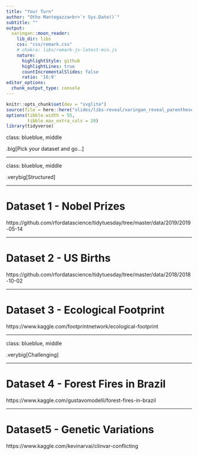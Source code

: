 ```yaml
---
title: "Your Turn"
author: "Otho Mantegazza<br>`r Sys.Date()`"
subtitle: ""
output:
  xaringan::moon_reader:
    lib_dir: libs
    css: "css/remark.css"
    # chakra: libs/remark-js-latest-min.js
    nature:
      highlightStyle: github
      highlightLines: true
      countIncrementalSlides: false
      ratio: '16:9'
editor_options: 
  chunk_output_type: console
---
```


```r
knitr::opts_chunk$set(dev = "svglite")
source(file = here::here("slides/libs-reveal/xaringan_reveal_parentheses_balanced.R"))
options(tibble.width = 55,
        tibble.max_extra_cols = 20)
library(tidyverse)
```

class: blueblue, middle

.big[Pick your dataset and go...]

---

class: blueblue, middle

.verybig[Structured]

---

# Dataset 1 - Nobel Prizes

https://github.com/rfordatascience/tidytuesday/tree/master/data/2019/2019-05-14

---

# Dataset 2 - US Births

https://github.com/rfordatascience/tidytuesday/tree/master/data/2018/2018-10-02

---

# Dataset 3 - Ecological Footprint

https://www.kaggle.com/footprintnetwork/ecological-footprint

---

class: blueblue, middle

.verybig[Challenging]

---

# Dataset 4 - Forest Fires in Brazil

https://www.kaggle.com/gustavomodelli/forest-fires-in-brazil

---

# Dataset5 - Genetic Variations

https://www.kaggle.com/kevinarvai/clinvar-conflicting

